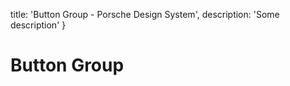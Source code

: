 
  title: 'Button Group - Porsche Design System',
  description: 'Some description'
}

# Button Group <ComponentStatus tagName="pbutton-group"></ComponentStatus>
